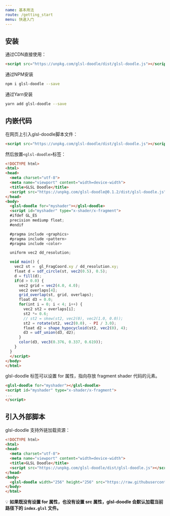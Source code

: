```yaml
---
name: 基本用法
route: /getting_start
menu: 快速入门
---
```



<GitHub link="https://github.com/akira-cn/glsl-doodle"/>

<Nav/>

## 安装

通过CDN直接使用：

```html
<script src="https://unpkg.com/glsl-doodle/dist/glsl-doodle.js"></script>
```

通过NPM安装

```bash
npm i glsl-doodle --save
```

通过Yarn安装

```bash
yarn add glsl-doodle --save
```

## 内嵌代码

在网页上引入glsl-doodle脚本文件：

```html
<script src="https://unpkg.com/glsl-doodle/dist/glsl-doodle.js"></script>
```

然后放置`<glsl-doodle>`标签：

```html
<!DOCTYPE html>
<html>
<head>
  <meta charset="utf-8">
  <meta name="viewport" content="width=device-width">
  <title>GLSL Doodle</title>
  <script src="https://unpkg.com/glsl-doodle@0.1.2/dist/glsl-doodle.js"></script>
</head>
<body>
  <glsl-doodle for="myshader"></glsl-doodle>
  <script id="myshader" type="x-shader/x-fragment">
  #ifdef GL_ES
  precision mediump float;
  #endif

  #pragma include <graphics>
  #pragma include <pattern>
  #pragma include <color>

  uniform vec2 dd_resolution;

  void main() {
    vec2 st =  gl_FragCoord.xy / dd_resolution.xy;
    float d = sdf_circle(st, vec2(0.5), 0.5);
    d = fill(d);
    if(d > 0.0) {
      vec2 grid = vec2(4.0, 4.0);
      vec2 overlaps[4]; 
      grid_overlap(st, grid, overlaps);
      float d3 = 0.0;
      for(int i = 0; i < 4; i++) {
        vec2 st2 = overlaps[i];
        st2 *= 0.6;
        // st2 = skew(st2, vec2(0), vec2(1.0, 0.0));
        st2 = rotate(st2, vec2(0.0), - PI / 3.0);
        float d2 = shape_hypocycloid(st2, vec2(0), 4);
        d3 = udf_union(d3, d2);
      }
      color(d3, vec3(0.376, 0.337, 0.619));
    }
  }    
  </script>
</body>
</html>
```

glsl-doodle 标签可以设置 for 属性，指向存放 fragment shader 代码的元素。

```html
<glsl-doodle for="myshader"></glsl-doodle>
<script id="myshader" type="x-shader/x-fragment">
...
</script>
```


<CodePen codeId="YogzmE" height="396"></CodePen>

## 引入外部脚本

glsl-doodle 支持外链加载资源：

```html
<!DOCTYPE html>
<html>
<head>
  <meta charset="utf-8">
  <meta name="viewport" content="width=device-width">
  <title>GLSL Doodle</title>
  <script src="https://unpkg.com/glsl-doodle/dist/glsl-doodle.js"></script>
</head>
<body>
  <glsl-doodle width="256" height="256" src="https://raw.githubusercontent.com/akira-cn/glsl-doodle/master/demos/preview/grids/index.glsl"></glsl-doodle>
</body>
</html>
```

<CodePen codeId="wLOava" height="370"></CodePen>


💡 **如果既没有设置 for 属性，也没有设置 src 属性，glsl-doodle 会默认加载当前路径下的 `index.glsl` 文件。**
